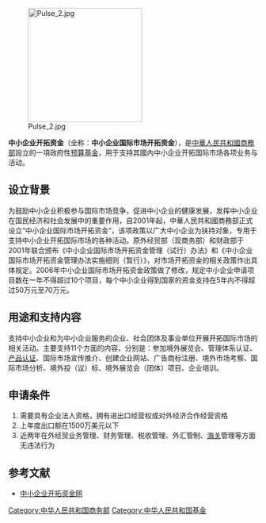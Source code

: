 [[File:Pulse_2.jpg|230px]]

'''中小企业开拓资金'''（全称：'''中小企业国际市场开拓资金'''），是[[中華人民共和國商務部|中華人民共和國商務部]]設立的一項政府性[[预算基金|预算基金]]，用于支持其國內中小企业开拓国际市场各项业务与活动。

==设立背景==
为鼓励中小企业积极参与国际市场竞争，促进中小企业的健康发展，发挥中小企业在国民经济和社会发展中的重要作用，自2001年起，中華人民共和國商務部正式设立“中小企业国际市场开拓资金”，该项政策以广大中小企业为扶持对象，专用于支持中小企业开拓国际市场的各种活动。原外经贸部（现商务部）和财政部于2001年联合颁布《中小企业国际市场开拓资金管理（试行）办法》和《中小企业国际市场开拓资金管理办法实施细则（暂行）》，对市场开拓资金的相关政策作出具体规定。2006年中小企业国际市场开拓资金政策做了修改，规定中小企业申请项目数在一年不得超过10个项目，每个中小企业得到国家的资金支持在5年内不得超过50万元至70万元。

==用途和支持内容==
支持中小企业和为中小企业服务的企业、社会团体及事业单位开展开拓国际市场的相关活动。主要支持11个方面的内容，分别是：参加境外展览会、管理体系认证、[[产品认证|产品认证]]、国际市场宣传推介、创建企业网站、广告商标注册、境外市场考察、国际市场分析、境外投（议）标、境外展览会（团体）项目、企业培训。

==申请条件==
# 需要具有企业法人资格，拥有进出口经营权或对外经济合作经营资格
# 上年度出口额在1500万美元以下
# 近两年在外经贸业务管理、财务管理、税收管理、外汇管制、[[海关|海关]]管理等方面无违法行为

==参考文献==
{{Reflist}}
*[https://web.archive.org/web/20190830233704/http://smeimdf.mofcom.gov.cn/ 中小企业开拓资金网]

[[Category:中华人民共和国商务部|Category:中华人民共和国商务部]]
[[Category:中华人民共和国基金|Category:中华人民共和国基金]]